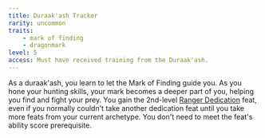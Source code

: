 ```yaml
---
title: Duraak'ash Tracker
rarity: uncommon
traits:
    - mark of finding
    - dragonmark
level: 5
access: Must have received training from the Duraak'ash.
---
```


As a duraak'ash, you learn to let the Mark of Finding guide you. As you hone your hunting skills, your mark becomes a deeper part of you, helping you find and fight your prey. You gain the 2nd-level [Ranger Dedication](https://2e.aonprd.com/Archetypes.aspx?ID=9) feat, even if you normally couldn't take another dedication feat until you take more feats from your current archetype. You don't need to meet the feat's ability score prerequisite.